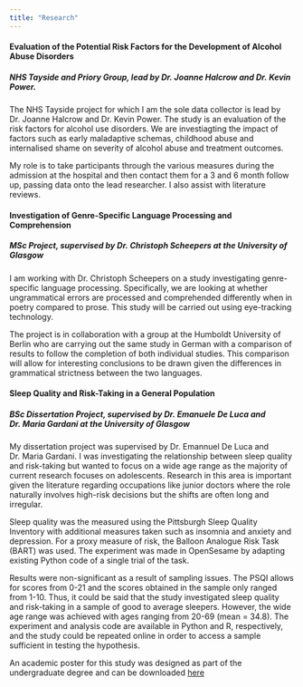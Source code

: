 ```yaml
---
title: "Research"
---
```


#### Evaluation of the Potential Risk Factors for the Development of Alcohol Abuse Disorders 
##### NHS Tayside and Priory Group, lead by Dr. Joanne Halcrow and Dr. Kevin Power.
The NHS Tayside project for which I am the sole data collector is lead by Dr. Joanne Halcrow and Dr. Kevin Power. The study is an evaluation of the risk factors for alcohol use disorders. We are investiagting the impact of factors such as early maladaptive schemas, childhood abuse and internalised shame on severity of alcohol abuse and treatment outcomes. 

My role is to take participants through the various measures during the admission at the hospital and then contact them for a 3 and 6 month follow up, passing data onto the lead researcher. I also assist with literature reviews.


#### Investigation of Genre-Specific Language Processing and Comprehension
##### MSc Project, supervised by Dr. Christoph Scheepers at the University of Glasgow
I am working with Dr. Christoph Scheepers on a study investigating genre-specific language processing. Specifically, we are looking at whether ungrammatical errors are processed and comprehended differently when in poetry compared to prose. This study will be carried out using eye-tracking technology. 

The project is in collaboration with a group at the Humboldt University of Berlin who are carrying out the same study in German with a comparison of results to follow the completion of both individual studies. This comparison will allow for interesting conclusions to be drawn given the differences in grammatical strictness between the two languages.


#### Sleep Quality and Risk-Taking in a General Population
##### BSc Dissertation Project, supervised by Dr. Emanuele De Luca and Dr. Maria Gardani at the University of Glasgow
My dissertation project was supervised by Dr. Emannuel De Luca and Dr. Maria Gardani. I was investigating the relationship between sleep quality and risk-taking but wanted to focus on a wide age range as the majority of current research focuses on adolescents. Research in this area is important given the literature regarding occupations like junior doctors where the role naturally involves high-risk decisions but the shifts are often long and irregular. 

Sleep quality was the measured using the Pittsburgh Sleep Quality Inventory with additional measures taken such as insomnia and anxiety and depression. For a proxy measure of risk, the Balloon Analogue Risk Task (BART) was used. The experiment was made in OpenSesame by adapting existing Python code of a single trial of the task. 

Results were non-significant as a result of sampling issues. The PSQI allows for scores from 0-21 and the scores obtained in the sample only ranged from 1-10. Thus, it could be said that the study investigated sleep quality and risk-taking in a sample of good to average sleepers. However, the wide age range was achieved with ages ranging from 20-69 (mean = 34.8). The experiment and analysis code are available in Python and R, respectively, and the study could be repeated online in order to access a sample sufficient in testing the hypothesis.

An academic poster for this study was designed as part of the undergraduate degree and can be downloaded [here](sleepquality_risk_poster.pptx)

